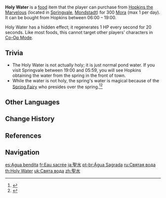 {{Food Infobox
|id              = 108147
|name            = Holy Water
|description     = A bottle of clear, colorless, and contaminant-free liquid. Indistinguishable from ordinary spring water. May or may not be worth putting all of one's hopes into.
|type            = Recovery Dishes
|effect          = &#8203;<!--no width space (or keep this blank). hidden effect is already mentioned on page. in-game there is literally nothing to say what the effect is-->
|eff_att1        = HP Regen
|quality         = 3
|source1         = {{Sold By}}
}}
'''Holy Water''' is a [[food]] item that the player can purchase from [[Hopkins the Marvelous]] (located in [[Springvale]], [[Mondstadt]]) for 300 [[Mora]] (max 1 per day). It can be bought from Hopkins between 06:00 – 19:00.

Holy Water has a hidden effect; it regenerates 1 HP every second for 20 seconds. Like most foods, this cannot target other players' characters in [[Co-Op Mode]].

==Trivia==
*The Holy Water is not actually holy; it is just normal pond water. If you visit Springvale between 19:00 and 05:59, you will see Hopkins obtaining the water from the spring in the front of town.
*While the water is not holy, the spring's water is magical because of the [[Spring Fairy]] who presides over the spring.<ref>{{Ref/CS|Diona|5}}</ref><ref>{{Ref/Quest|Life Flows On (I)}}</ref>

==Other Languages==
{{Other Languages
|en      = Holy Water
|zhs     = 圣水
|zhs_rm  = Shèngshuǐ
|zht     = 聖水
|zht_rm  = Shèngshuǐ
|zh_tl   = Holy Water
|ja      = 聖水
|ja_rm   = Seisui
|ja_tl   = Holy Water
|ko      = 성수
|ko_rm   = Seongsu
|ko_tl   = Holy Water
|es      = Agua bendita
|es_tl   = Blessed Water
|fr      = Eau sacrée
|fr_tl   = Holy Water
|ru      = Святая вода
|ru_tl   = Holy Water
|th      = Holy Water
|vi      = Nước Thánh
|vi_tl   = Holy Water
|de      = Geheiligtes Wasser
|de_tl   = Holy Water
|id      = Holy Water
|pt      = Água Sagrada
|pt_tl   = Holy Water
|tr      = Kutsal Su
|tr_tl   = 
|it      = Acqua benedetta
|it_tl   = Blessed Water
}}

==Change History==
{{Change History|1.0}}

==References==
{{Reflist}}

==Navigation==
{{Food Navbox}}

[[es:Agua bendita]]
[[fr:Eau sacrée]]
[[ja:聖水]]
[[pt-br:Água Sagrada]]
[[ru:Святая вода]]
[[th:Holy Water]]
[[uk:Свята вода]]
[[zh:聖水]]